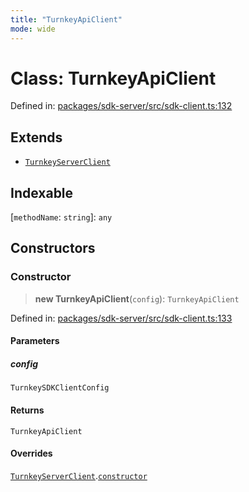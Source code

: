 ```yaml
---
title: "TurnkeyApiClient"
mode: wide
---
```

  
# Class: TurnkeyApiClient

Defined in: [packages/sdk-server/src/sdk-client.ts:132](https://github.com/tkhq/sdk/blob/d88b5e1f9a6cca8e54e61f8a127aa90fcebeaa2e/packages/sdk-server/src/sdk-client.ts#L132)

## Extends

- [`TurnkeyServerClient`](../TurnkeyServerClient/readme)

## Indexable

\[`methodName`: `string`\]: `any`

## Constructors

### Constructor

> **new TurnkeyApiClient**(`config`): `TurnkeyApiClient`

Defined in: [packages/sdk-server/src/sdk-client.ts:133](https://github.com/tkhq/sdk/blob/d88b5e1f9a6cca8e54e61f8a127aa90fcebeaa2e/packages/sdk-server/src/sdk-client.ts#L133)

#### Parameters

##### config

`TurnkeySDKClientConfig`

#### Returns

`TurnkeyApiClient`

#### Overrides

[`TurnkeyServerClient`](../TurnkeyServerClient/readme).[`constructor`](../TurnkeyServerClient/readme#constructor)
